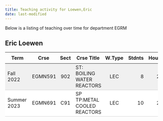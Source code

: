 ```yaml
---
title: Teaching activity for Loewen,Eric
date: last-modified
---
```


Below is a listing of teaching over time for department EGRM


## Eric Loewen

<style type="text/css">
#T_99ca9 table {
  width: 100%;
  border-collapse: collapse;
}
#T_99ca9 th {
  text-align: center;
  padding: 8px;
}
#T_99ca9 td:nth-child(1) {
  padding-right: 10px;
  text-align: left;
}
#T_99ca9 td:nth-child(2) {
  padding-right: 5px;
  text-align: left;
}
#T_99ca9  td:nth-child(4) {
  padding-right: 5px;
  text-align: left;
}
#T_99ca9 td:nth-child(3) {
  text-align: center;
}
#T_99ca9  td:nth-child(5) {
  text-align: center;
}
#T_99ca9 td:nth-child(6) {
  text-align: right;
}
#T_99ca9  td:nth-child(7) {
  text-align: right;
}
#T_99ca9_row0_col0, #T_99ca9_row0_col1, #T_99ca9_row0_col2, #T_99ca9_row0_col3, #T_99ca9_row0_col4, #T_99ca9_row0_col5, #T_99ca9_row0_col6 {
  background-color: #f0f0f0;
  border-bottom: 1px solid #ccc;
}
#T_99ca9_row1_col0, #T_99ca9_row1_col1, #T_99ca9_row1_col2, #T_99ca9_row1_col3, #T_99ca9_row1_col4, #T_99ca9_row1_col5, #T_99ca9_row1_col6 {
  background-color: #ffffff;
  border-bottom: 1px solid #ccc;
}
</style>
<table id="T_99ca9">
  <thead>
    <tr>
      <th id="T_99ca9_level0_col0" class="col_heading level0 col0" >Term</th>
      <th id="T_99ca9_level0_col1" class="col_heading level0 col1" >Crse</th>
      <th id="T_99ca9_level0_col2" class="col_heading level0 col2" >Sect</th>
      <th id="T_99ca9_level0_col3" class="col_heading level0 col3" >Crse Title</th>
      <th id="T_99ca9_level0_col4" class="col_heading level0 col4" >W.Type</th>
      <th id="T_99ca9_level0_col5" class="col_heading level0 col5" >Stdnts</th>
      <th id="T_99ca9_level0_col6" class="col_heading level0 col6" >Hours</th>
    </tr>
  </thead>
  <tbody>
    <tr>
      <td id="T_99ca9_row0_col0" class="data row0 col0" >Fall 2022</td>
      <td id="T_99ca9_row0_col1" class="data row0 col1" >EGMN591</td>
      <td id="T_99ca9_row0_col2" class="data row0 col2" >902</td>
      <td id="T_99ca9_row0_col3" class="data row0 col3" >ST: BOILING WATER REACTORS</td>
      <td id="T_99ca9_row0_col4" class="data row0 col4" >LEC</td>
      <td id="T_99ca9_row0_col5" class="data row0 col5" >8</td>
      <td id="T_99ca9_row0_col6" class="data row0 col6" >26</td>
    </tr>
    <tr>
      <td id="T_99ca9_row1_col0" class="data row1 col0" >Summer 2023</td>
      <td id="T_99ca9_row1_col1" class="data row1 col1" >EGMN691</td>
      <td id="T_99ca9_row1_col2" class="data row1 col2" >C91</td>
      <td id="T_99ca9_row1_col3" class="data row1 col3" >SP TP:METAL COOLED REACTORS</td>
      <td id="T_99ca9_row1_col4" class="data row1 col4" >LEC</td>
      <td id="T_99ca9_row1_col5" class="data row1 col5" >10</td>
      <td id="T_99ca9_row1_col6" class="data row1 col6" >28</td>
    </tr>
  </tbody>
</table>


